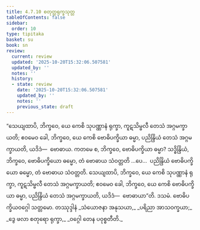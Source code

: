 ```yaml
---
title: 4.7.10 စတုတ္ထရုက္ခသုတ္တ
tableOfContents: false
sidebar:
  order: 10
type: tipitaka
basket: su
book: sn
review:
  current: review
  updated: '2025-10-20T15:32:06.507581'
  updated_by: ''
  notes: ''
  history:
  - state: review
    date: '2025-10-20T15:32:06.507581'
    updated_by: ''
    notes: ''
    previous_state: draft
---
```



<DynamicBreadcrumb />


<ReviewStatus review={frontmatter.review} showDetails={true} />

<HypothesisAnnotation frontmatter={frontmatter} />

<Division number="540" book="sn" e="ch" v="18" p="361">

<Paragraph number="1248" book="sn">
“သေယျထာပိ, ဘိက္ခဝေ, ယေ ကေစိ သုပဏ္ဏာနံ ရုက္ခာ, ကူဋသိမ္ဗလီ တေသံ အဂ္ဂမက္ခာယတိ; ဧဝမေဝ ခေါ, ဘိက္ခဝေ, ယေ ကေစိ ဗောဓိပက္ခိယာ ဓမ္မာ, ပညိန္ဒြိယံ တေသံ အဂ္ဂမက္ခာယတိ, ယဒိဒံ—  ဗောဓာယ. ကတမေ စ, ဘိက္ခဝေ, ဗောဓိပက္ခိယာ ဓမ္မာ? သဒ္ဓိန္ဒြိယံ, ဘိက္ခဝေ, ဗောဓိပက္ခိယော ဓမ္မော, တံ ဗောဓာယ သံဝတ္တတိ …ပေ…  ပညိန္ဒြိယံ ဗောဓိပက္ခိယော ဓမ္မော, တံ ဗောဓာယ သံဝတ္တတိ. သေယျထာပိ, ဘိက္ခဝေ, ယေ ကေစိ သုပဏ္ဏာနံ ရုက္ခာ, ကူဋသိမ္ဗလီ တေသံ အဂ္ဂမက္ခာယတိ; ဧဝမေဝ ခေါ, ဘိက္ခဝေ, ယေ ကေစိ ဗောဓိပက္ခိယာ ဓမ္မာ, ပညိန္ဒြိယံ တေသံ အဂ္ဂမက္ခာယတိ, ယဒိဒံ—  ဗောဓာယာ”တိ.

</Paragraph>
</Division>

<Paragraph number="1249" type="center" book="sn">
ဒသမံ.



</Paragraph>

<Paragraph number="1250" type="center" book="sn">
ဗောဓိပက္ခိယဝဂ္ဂေါ သတ္တမော.



</Paragraph>

<Paragraph number="1251" type="center" book="sn">
တဿုဒ္ဒါနံ


</Paragraph>

<Paragraph number="1252" type="verses" book="sn">
_သံယောဇနာ အနုသယာ,_  
_ပရိညာ အာသဝက္ခယာ;_  
_ဒွေ ဖလာ စတုရော ရုက္ခာ,_  
_ဝဂ္ဂေါ တေန ပဝုစ္စတီတိ._
</Paragraph>